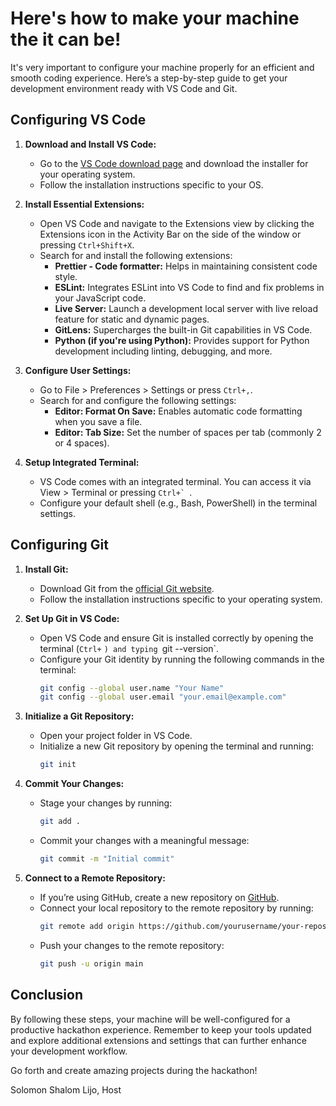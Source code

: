 
# Here's how to make your machine the <Amount amount="best" /> it can be!

It's very important to configure your machine properly for an efficient and smooth coding experience. Here’s a step-by-step guide to get your development environment ready with VS Code and Git.

## Configuring VS Code

1. **Download and Install VS Code:**
   - Go to the [VS Code download page](https://code.visualstudio.com/Download) and download the installer for your operating system.
   - Follow the installation instructions specific to your OS.

2. **Install Essential Extensions:**
   - Open VS Code and navigate to the Extensions view by clicking the Extensions icon in the Activity Bar on the side of the window or pressing `Ctrl+Shift+X`.
   - Search for and install the following extensions:
     - **Prettier - Code formatter:** Helps in maintaining consistent code style.
     - **ESLint:** Integrates ESLint into VS Code to find and fix problems in your JavaScript code.
     - **Live Server:** Launch a development local server with live reload feature for static and dynamic pages.
     - **GitLens:** Supercharges the built-in Git capabilities in VS Code.
     - **Python (if you're using Python):** Provides support for Python development including linting, debugging, and more.

3. **Configure User Settings:**
   - Go to File > Preferences > Settings or press `Ctrl+,`.
   - Search for and configure the following settings:
     - **Editor: Format On Save:** Enables automatic code formatting when you save a file.
     - **Editor: Tab Size:** Set the number of spaces per tab (commonly 2 or 4 spaces).

4. **Setup Integrated Terminal:**
   - VS Code comes with an integrated terminal. You can access it via View > Terminal or pressing ``Ctrl+` ``.
   - Configure your default shell (e.g., Bash, PowerShell) in the terminal settings.

## Configuring Git

1. **Install Git:**
   - Download Git from the [official Git website](https://git-scm.com/downloads).
   - Follow the installation instructions specific to your operating system.

2. **Set Up Git in VS Code:**
   - Open VS Code and ensure Git is installed correctly by opening the terminal (`Ctrl+` `) and typing `git --version`.
   - Configure your Git identity by running the following commands in the terminal:
     ```bash
     git config --global user.name "Your Name"
     git config --global user.email "your.email@example.com"
     ```

3. **Initialize a Git Repository:**
   - Open your project folder in VS Code.
   - Initialize a new Git repository by opening the terminal and running:
     ```bash
     git init
     ```

4. **Commit Your Changes:**
   - Stage your changes by running:
     ```bash
     git add .
     ```
   - Commit your changes with a meaningful message:
     ```bash
     git commit -m "Initial commit"
     ```

5. **Connect to a Remote Repository:**
   - If you’re using GitHub, create a new repository on [GitHub](https://github.com/).
   - Connect your local repository to the remote repository by running:
     ```bash
     git remote add origin https://github.com/yourusername/your-repository.git
     ```
   - Push your changes to the remote repository:
     ```bash
     git push -u origin main
     ```

## Conclusion

By following these steps, your machine will be well-configured for a productive hackathon experience. Remember to keep your tools updated and explore additional extensions and settings that can further enhance your development workflow.

Go forth and create amazing projects during the hackathon!

<Signature fname="Solomon" lname="Shalom Lijo" />

Solomon Shalom Lijo, Host